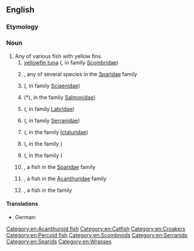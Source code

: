 ==English==
{{rfi|en}}
{{wikipedia}}
{{wikispecies}}

===Etymology===
{{compound|yellow|fin|lang=en}}

===Noun===
{{en-noun|yellowfin|yellowfins}}

# Any of various fish with yellow fins.
## [[yellowfin tuna]] ({{taxlink|Thunnus albacares|species|noshow=1|ver=170119}}, in family [[Scombridae]])
## {{vern|yellowfin bream}}, any of several species in the [[Sparidae]] family
## {{vern|yellowfin croaker}} ({{taxlink|Umbrina roncador|species|ver=180702}}, in family [[Sciaenidae]])
## {{vern|yellowfin cutthroat trout}} (†{{taxlink|Oncorhynchus clarkii macdonaldi|subspecies|ver=180702}}), in  the family [[Salmonidae]])
## {{vern|yellowfin fairy wrasse}} ({{taxlink|Cirrhilabrus flavidorsalis|species|ver=180702}}, in family [[Labridae]])
## {{vern|yellowfin grouper}} ({{taxlink|Mycteroperca venenosa|species|ver=180702}}, in family [[Serranidae]])
## {{vern|yellowfin madtom}} ({{taxlink|Noturus flavipinnis|species|ver=180702}}, in the family [[Ictaluridae]])
## {{vern|yellow-fin perchlet}} ({{taxlink|Ambassis elongatus|species|ver=180702}}, in the family {{taxlink|Ambassidae|family|noshow=1|ver=170119}})
## {{vern|yellowfin pike}} ({{taxlink|Dinolestes lewini|species|ver=190702}}, in the family {{taxlink|Dinolestidae|family|noshow=1|ver=170119}})
## {{vern|yellowfin seabream}}, a fish in the [[Sparidae]] family
## {{vern|yellowfin surgeon}}, a fish in the [[Acanthuridae]] family
## {{vern|yellowfin whiting}}, a fish in the {{taxlink|Sillaginidae|family|noshow=1|ver=170119}} family

====Translations====
{{trans-top|any fish with a yellow fin}}
{{trans-mid}}
{{trans-bottom}}

{{trans-top|A yellowfin tuna, an individual member of that species}}
* German: {{t-check|de|Gelbflossenthunfisch|m}}
{{trans-mid}}
{{trans-bottom}}

[[Category:en:Acanthuroid fish]]
[[Category:en:Catfish]]
[[Category:en:Croakers]]
[[Category:en:Percoid fish]]
[[Category:en:Scombroids]]
[[Category:en:Serranids]]
[[Category:en:Sparids]]
[[Category:en:Wrasses]]